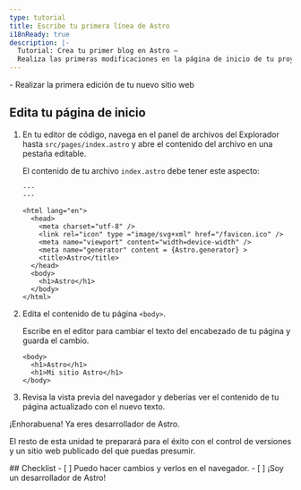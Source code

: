 ```yaml
---
type: tutorial
title: Escribe tu primera línea de Astro
i18nReady: true
description: |-
  Tutorial: Crea tu primer blog en Astro —
  Realiza las primeras modificaciones en la página de inicio de tu proyecto tutorial
---
```




<PreCheck>
  - Realizar la primera edición de tu nuevo sitio web
</PreCheck>

## Edita tu página de inicio

1. En tu editor de código, navega en el panel de archivos del Explorador hasta `src/pages/index.astro` y abre el contenido del archivo en una pestaña editable.

    El contenido de tu archivo `index.astro` debe tener este aspecto:

    ```astro title="src/pages/index.astro"
    ---
    ---

    <html lang="en">
      <head>
        <meta charset="utf-8" />
        <link rel="icon" type ="image/svg+xml" href="/favicon.ico" />
        <meta name="viewport" content="width=device-width" />
        <meta name="generator" content = {Astro.generator} >
        <title>Astro</title>
      </head>
      <body>
        <h1>Astro</h1>
      </body>
    </html>
    ```

2. Edita el contenido de tu página `<body>`.

    Escribe en el editor para cambiar el texto del encabezado de tu página y guarda el cambio.

    ```astro title="src/pages/index.astro" del={2} ins={3}
    <body>
      <h1>Astro</h1>
      <h1>Mi sitio Astro</h1>
    </body>
    ```

3. Revisa la vista previa del navegador y deberías ver el contenido de tu página actualizado con el nuevo texto.

¡Enhorabuena! Ya eres desarrollador de Astro.

El resto de esta unidad te preparará para el éxito con el control de versiones y un sitio web publicado del que puedas presumir.



<Box icon="check-list">
## Checklist

<Checklist>
- [ ] Puedo hacer cambios y verlos en el navegador.
- [ ] ¡Soy un desarrollador de Astro!
</Checklist>
</Box>
